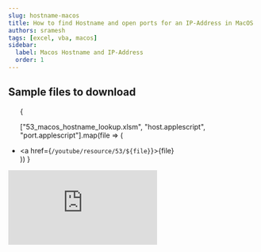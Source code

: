 ```yaml
---
slug: hostname-macos
title: How to find Hostname and open ports for an IP-Address in MacOS
authors: sramesh
tags: [excel, vba, macos]
sidebar:
  label: Macos Hostname and IP-Address
  order: 1
---
```


## Sample files to download
<ul>
{
   
["53_macos_hostname_lookup.xlsm", "host.applescript", "port.applescript"].map(file => (
    <li>
        <a href={`/youtube/resource/53/${file}`}>{file}</a>
    </li>
    ))
}
</ul>
<iframe src="https://www.youtube.com/embed/PAVKb0gCaTY?si=tlbhhFIpC_2J13LE" title="YouTube video player" frameborder="0" allow="accelerometer; autoplay; clipboard-write; encrypted-media; gyroscope; picture-in-picture; web-share" allowfullscreen></iframe>
